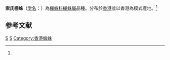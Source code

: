 {{Speciesbox
| taxon = Hahnia thortoni
| binomial_authority = (Brignoli, 1982)<ref name='id14018'>{{cite web| url =http://www.bioinfo.cn/db05/BjdwSpecies.php?action=view&id=14018| title =索氏栅蛛| work =《中国动物物种编目数据库》| publisher =中国科学院微生物研究所| author =中国科学院动物研究所| accessdate =2009-04-28| deadurl =yes| archiveurl =https://web.archive.org/web/20160305104438/http://www.bioinfo.cn/db05/BjdwSpecies.php?action=view&id=14018| archivedate =2016-03-05}}</ref>
}}

'''索氏栅蛛'''（[[学名|学名]]：{{lang|la|''Hahnia thortoni''}}）為[[栅蛛科|栅蛛科]][[栅蛛屬|栅蛛屬]]品種。分布於[[香港|香港]]並以香港為模式產地。<ref name='id14018'/>

== 参考文献 ==
{{reflist}}

{{taxonbar}}
[[Category:_1982年描述的动物|S]]
[[Category:栅蛛属|S]]
[[Category:香港蜘蛛|Category:香港蜘蛛]]